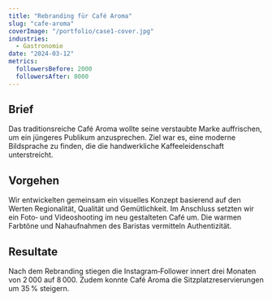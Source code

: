 ```yaml
---
title: "Rebranding für Café Aroma"
slug: "cafe-aroma"
coverImage: "/portfolio/case1-cover.jpg"
industries:
  - Gastronomie
date: "2024-03-12"
metrics:
  followersBefore: 2000
  followersAfter: 8000
---
```


## Brief

Das traditionsreiche Café Aroma wollte seine verstaubte Marke auffrischen, um ein jüngeres Publikum anzusprechen. Ziel war es, eine moderne Bildsprache zu finden, die die handwerkliche Kaffeeleidenschaft unterstreicht.

## Vorgehen

Wir entwickelten gemeinsam ein visuelles Konzept basierend auf den Werten Regionalität, Qualität und Gemütlichkeit. Im Anschluss setzten wir ein Foto‑ und Videoshooting im neu gestalteten Café um. Die warmen Farbtöne und Nahaufnahmen des Baristas vermitteln Authentizität.

## Resultate

Nach dem Rebranding stiegen die Instagram‑Follower innert drei Monaten von 2 000 auf 8 000. Zudem konnte Café Aroma die Sitzplatzreservierungen um 35 % steigern.

<!-- CTA handled in page component -->